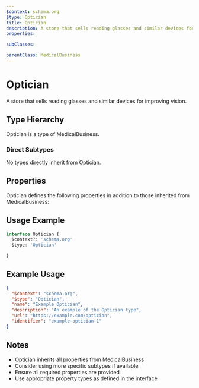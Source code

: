 ```yaml
---
$context: schema.org
$type: Optician
title: Optician
description: A store that sells reading glasses and similar devices for improving vision.
properties:

subClasses:

parentClass: MedicalBusiness
---
```


# Optician

A store that sells reading glasses and similar devices for improving vision.

## Type Hierarchy

Optician is a type of MedicalBusiness.

### Direct Subtypes

No types directly inherit from Optician.

## Properties

Optician defines the following properties in addition to those inherited from MedicalBusiness:



## Usage Example

```typescript
interface Optician {
  $context?: 'schema.org'
  $type: 'Optician'

}
```

## Example Usage

```json
{
  "$context": "schema.org",
  "$type": "Optician",
  "name": "Example Optician",
  "description": "An example of the Optician type",
  "url": "https://example.com/optician",
  "identifier": "example-optician-1"
}
```

## Notes

- Optician inherits all properties from MedicalBusiness
- Consider using more specific subtypes if available
- Ensure all required properties are provided
- Use appropriate property types as defined in the interface
